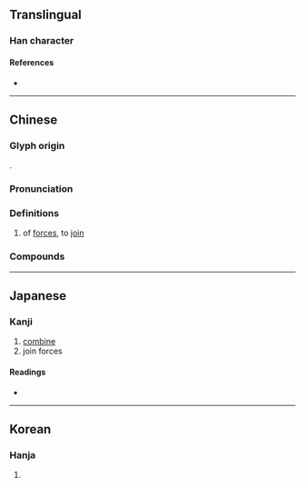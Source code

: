 {{character info}}
==Translingual==

===Han character===
{{Han char|rn=19|rad=力|as=11|sn=13|four=|canj=SHKS|ids=⿰翏力}}

====References====
* {{Han ref|kx=0148.420|dkj=02418|dj=0336.070|hdz=10379.120|uh=52E0|ud=21216}}

----

==Chinese==
{{zh-forms|alt=戮}}

===Glyph origin===
{{Han etym}}
{{Han compound|翏|力|c1=p|c2=s|t2=strength|ls=psc}}.

===Pronunciation===
{{zh-pron
|m=lù
|m-s=
|c=luk6
|c-t=
|g=
|h=pfs=
|j=
|md=
|mn=
|mn-t=
|w=
|x=
|mc=y
|oc=y
}}

===Definitions===
{{zh-hanzi}}

# of [[force]]s, to [[join]]

===Compounds===
{{zh-der|勠力|勠力同心}}

----

==Japanese==

===Kanji===
{{ja-kanji|grade=|rs=力11}}

# [[combine]]
# join forces

====Readings====
* {{ja-readings
|goon=ろく
|kanon=りく
|kun=あわ-せる
}}

----

==Korean==

===Hanja===
{{ko-hanja|hangeul=륙|rv=ryuk|mr=ryuk}}

# {{rfdef|ko|sort=力11}}